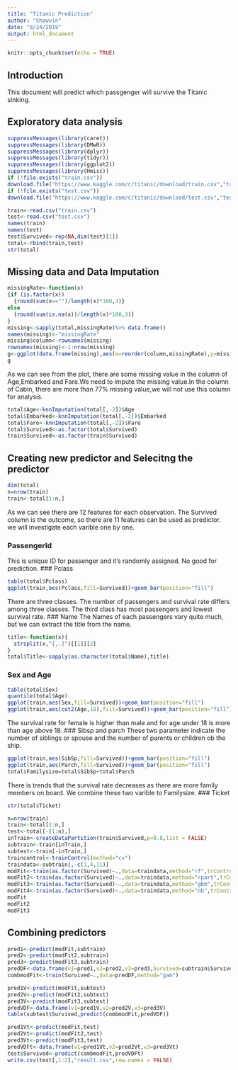 ```yaml
---
title: "Titanic Prediction"
author: "Shawvin"
date: "8/24/2019"
output: html_document
---
```


```r
knitr::opts_chunk$set(echo = TRUE)
```

## Introduction
This document will predict which passgenger will survive the Titanic sinking.


## Exploratory data analysis
```r
suppressMessages(library(caret))
suppressMessages(library(DMwR))
suppressMessages(library(dplyr))
suppressMessages(library(tidyr))
suppressMessages(library(ggplot2))
suppressMessages(library(Hmisc))
if (!file.exists("train.csv"))
download.file("https://www.kaggle.com/c/titanic/download/train.csv","train.csv")
if (!file.exists("test.csv"))
download.file("https://www.kaggle.com/c/titanic/download/test.csv","test.csv")

train<-read.csv("train.csv")
test<-read.csv("test.csv")
names(train)
names(test)
test$Survived<-rep(NA,dim(test)[1])
total<-rbind(train,test)
str(total)
```


## Missing data and Data Imputation
```r
missingRate<-function(x)
{if (is.factor(x))
  {round(sum(x=="")/length(x)*100,3)}
else 
  {round(sum(is.na(x))/length(x)*100,3)}
}
missing<-sapply(total,missingRate)%>% data.frame()
names(missing)<-"missingRate"
missing$column<-rownames(missing)
rownames(missing)<-1:nrow(missing)
g<-ggplot(data.frame(missing),aes(x=reorder(column,missingRate),y=missingRate,fill=column))+geom_bar(stat="identity")+coord_flip(ylim=c(0,100))+geom_text(aes(label=missingRate),nudge_y=3)
g
```
As we can see from the plot, there are some missing value in the column of Age,Embarked and Fare.We need to impute the missing value.In the column of Cabin, there are more than 77% missing value,we will not use this column for analysis. 

```r
total$Age<-knnImputation(total[,-2])$Age
total$Embarked<-knnImputation(total[,-2])$Embarked
total$Fare<-knnImputation(total[,-2])$Fare
total$Survived<-as.factor(total$Survived)
train$Survived<-as.factor(train$Survived)
```


## Creating new predictor and Selecitng the predictor 
```r
dim(total)
n=nrow(train)
train<-total[1:n,]
```
As we can see there are 12 features for each observation. The Survived column is the outcome, so there are 11 features can be used as predictor. we will investigate each varible one by one.

### PassengerId
This is unique ID for passenger and it's randomly assigned. No good for prediction.
### Pclass
```r
table(total$Pclass)
ggplot(train,aes(Pclass,fill=Survived))+geom_bar(position="fill")
```
There are three classes. The number of passengers and survival rate differs among three classes. The third class has most passengers and lowest survival rate.
### Name
The Names of each passengers vary quite much, but we can extract the title from the name. 
```r
title<-function(x){
  strsplit(x,"[,.]")[[1]][2]
}
total$Title<-sapply(as.character(total$Name),title)
```
### Sex and Age
```r
table(total$Sex)
quantile(total$Age)
ggplot(train,aes(Sex,fill=Survived))+geom_bar(position="fill")
ggplot(train,aes(cut2(Age,18),fill=Survived))+geom_bar(position="fill")
```
The survival rate for female is higher than male and for age under 18 is more than age above 18.
### Sibsp and parch
These two parameter indicate the number of siblings or spouse and the number of parents or children ob the ship.
```r
ggplot(train,aes(SibSp,fill=Survived))+geom_bar(position="fill")
ggplot(train,aes(Parch,fill=Survived))+geom_bar(position="fill")
total$Familysize=total$SibSp+total$Parch
```
There is trends that the survival rate decreases as there are more family members on board. We combine these two varible to Familysize.
### Ticket
```r
str(total$Ticket)
```
```r
n=nrow(train)
train<-total[1:n,]
test<-total[-(1:n),]
inTrain<-createDataPartition(train$Survived,p=0.8,list = FALSE)
subtrain<-train[inTrain,]
subtest<-train[-inTrain,]
traincontrol<-trainControl(method="cv")
traindata<-subtrain[,-c(1,4,11)]
modFit<-train(as.factor(Survived)~.,data=traindata,method="rf",trControl=traincontrol)
modFit2<-train(as.factor(Survived)~.,data=traindata,method="rpart",trControl=traincontrol)
modFit3<-train(as.factor(Survived)~.,data=traindata,method="gbm",trControl=traincontrol,verbose=FALSE)
modFit4<-train(as.factor(Survived)~.,data=traindata,method="nb",trControl=traincontrol)
modFit
modFit2
modFit3
```


## Combining predictors
```r
pred1<-predict(modFit,subtrain)
pred2<-predict(modFit2,subtrain)
pred3<-predict(modFit3,subtrain)
predDF<-data.frame(v1=pred1,v2=pred2,v3=pred3,Survived=subtrain$Survived)
combmodFit<-train(Survived~.,data=predDF,method="gam")

pred1V<-predict(modFit,subtest)
pred2V<-predict(modFit2,subtest)
pred3V<-predict(modFit3,subtest)
predVDF<-data.frame(v1=pred1V,v2=pred2V,v3=pred3V)
table(subtest$Survived,predict(combmodFit,predVDF))

pred1Vt<-predict(modFit,test)
pred2Vt<-predict(modFit2,test)
pred3Vt<-predict(modFit3,test)
predVDFt<-data.frame(v1=pred1Vt,v2=pred2Vt,v3=pred3Vt)
test$Survived<-predict(combmodFit,predVDFt)
write.csv(test[,1:2],"result.csv",row.names = FALSE)
```


